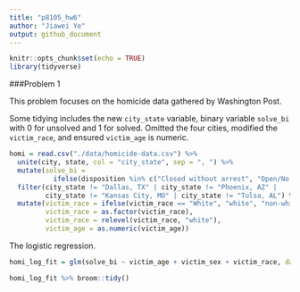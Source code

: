 ```yaml
---
title: "p8105_hw6"
author: "Jiawei Ye"
output: github_document
---
```


```r
knitr::opts_chunk$set(echo = TRUE)
library(tidyverse)
```
###Problem 1

This problem focuses on the homicide data gathered by Washington Post. 

Some tidying includes the new `city_state` variable, binary variable `solve_bi` with 0 for unsolved and 1 for solved. Omitted the four cities, modified the `victim_race`, and ensured `victim_age` is numeric.   
```r
homi = read.csv("./data/homicide-data.csv") %>% 
  unite(city, state, col = "city_state", sep = ", ") %>% 
  mutate(solve_bi = 
           ifelse(disposition %in% c("Closed without arrest", "Open/No arrest"), 0, 1)) %>% 
  filter(city_state != "Dallas, TX" | city_state != "Phoenix, AZ" |
         city_state != "Kansas City, MO" | city_state != "Tulsa, AL") %>% 
  mutate(victim_race = ifelse(victim_race == "White", "white", "non-white"), 
         victim_race = as.factor(victim_race), 
         victim_race = relevel(victim_race, "white"), 
         victim_age = as.numeric(victim_age))
```

The logistic regression.

```r
homi_log_fit = glm(solve_bi ~ victim_age + victim_sex + victim_race, data = homi)

homi_log_fit %>% broom::tidy()
```

